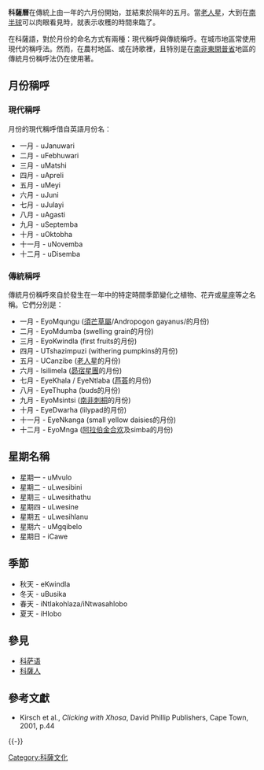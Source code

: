 {{noteTA
|T=zh-hant:科薩曆; zh-hans:科萨历
|G1=calendar
}}

'''科薩曆'''在傳統上由一年的六月份開始，並結束於隔年的五月。當[[老人星|老人星]]，大到在[[南半球|南半球]]可以肉眼看見時，就表示收穫的時間來臨了。

在科薩語，對於月份的命名方式有兩種：現代稱呼與傳統稱呼。在城市地區常使用現代的稱呼法。然而，在農村地區、或在詩歌裡，且特別是在[[南非|南非]][[東開普省|東開普省]]地區的傳統月份稱呼法仍在使用著。

==月份稱呼==
===現代稱呼===
月份的現代稱呼借自英語月份名：
* 一月 - uJanuwari 
* 二月 - uFebhuwari 
* 三月 - uMatshi 
* 四月 - uApreli 
* 五月 - uMeyi 
* 六月 - uJuni 
* 七月 - uJulayi 
* 八月 - uAgasti 
* 九月 - uSeptemba 
* 十月 - uOktobha
* 十一月 - uNovemba
* 十二月 - uDisemba

===傳統稱呼===
傳統月份稱呼來自於發生在一年中的特定時間季節變化之植物、花卉或[[星座|星座]]等之名稱。它們分別是：
* 一月 - EyoMqungu ([[須芒草屬|須芒草屬]]/Andropogon gayanus/的月份) 
* 二月 - EyoMdumba (swelling grain的月份) 
* 三月 - EyoKwindla (first fruits的月份) 
* 四月 - UTshazimpuzi (withering pumpkins的月份) 
* 五月 - UCanzibe ([[老人星|老人星]]的月份) 
* 六月 - Isilimela ([[昴宿星團|昴宿星團]]的月份) 
* 七月 - EyeKhala / EyeNtlaba ([[芦荟|芦荟]]的月份) 
* 八月 - EyeThupha (buds的月份) 
* 九月 - EyoMsintsi ([[南非刺桐|南非刺桐]]的月份) 
* 十月 - EyeDwarha (lilypad的月份) 
* 十一月 - EyeNkanga (small yellow daisies的月份) 
* 十二月 - EyoMnga ([[阿拉伯金合欢|阿拉伯金合欢]]及simba的月份)

==星期名稱==
* 星期一 - uMvulo 
* 星期二 - uLwesibini
* 星期三 - uLwesithathu
* 星期四 - uLwesine
* 星期五 - uLwesihlanu
* 星期六 - uMgqibelo
* 星期日 - iCawe 

==季節==
* 秋天 - eKwindla 
* 冬天 - uBusika 
* 春天 - iNtlakohlaza/iNtwasahlobo 
* 夏天 - iHlobo

==參見==
*[[科萨语|科萨语]]
*[[科薩人|科薩人]]

==參考文獻==
{{refbegin}}
*Kirsch et al., ''Clicking with Xhosa'', David Phillip Publishers, Cape Town, 2001, p.44
{{refend}}
{{-}}
{{曆法}}

[[Category:科薩文化|Category:科薩文化]]